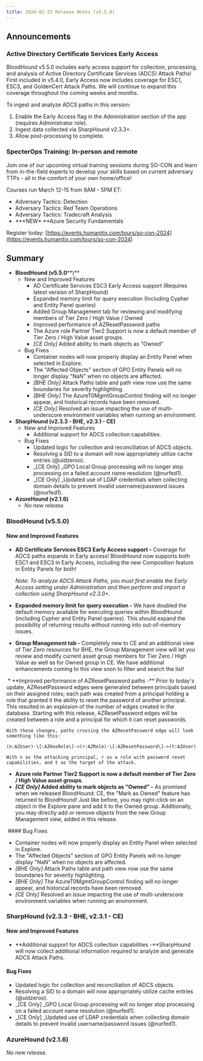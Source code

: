 ```yaml
---
title: 2024-01-23 Release Notes (v5.5.0)
---
```


## Announcements

### Active Directory Certificate Services Early Access

BloodHound v5.5.0 includes early access support for collection, processing, and analysis of Active Directory Certificate Services (ADCS) Attack Paths! First included in v5.4.0, Early Access now includes coverage for ESC1, ESC3, and GoldenCert Attack Paths. We will continue to expand this coverage throughout the coming weeks and months.

To ingest and analyze ADCS paths in this version:

1.  Enable the Early Access flag in the Administration section of the app (requires Administrator role).
2.  Ingest data collected via SharpHound v2.3.3+.
3.  Allow post-processing to complete.

### SpecterOps Training: In-person and remote

Join one of our upcoming virtual training sessions during SO-CON and learn from in-the-field experts to develop your skills based on current adversary TTPs - all in the comfort of your own home/office!

Courses run March 12-15 from 9AM - 5PM ET:

* Adversary Tactics: Detection
* Adversary Tactics: Red Team Operations
* Adversary Tactics: Tradecraft Analysis
* **\*NEW\* **Azure Security Fundamentals

Register today: [https://events.humanitix.com/tours/so-con-2024](https://events.humanitix.com/tours/so-con-2024)

## Summary

* **BloodHound (v5.5.0****)**
    * New and Improved Features
        * AD Certificate Services ESC3 Early Access support (Requires latest version of SharpHound)
        * Expanded memory limit for query execution (Including Cypher and Entity Panel queries)
        * Added Group Management tab for reviewing and modifying members of Tier Zero / High Value / Owned
        * Improved performance of AZResetPassword paths
        * The Azure role Partner Tier2 Support is now a default member of Tier Zero / High Value asset groups.
        * _\[CE Only\]_ Added ability to mark objects as "Owned"
    * Bug Fixes
        * Container nodes will now properly display an Entity Panel when selected in Explore.
        * The "Affected Objects" section of GPO Entity Panels will no longer display "NaN" when no objects are affected.
        * _\[BHE Only\]_ Attack Paths table and path view now use the same boundaries for severity highlighting.
        * _\[BHE Only\]_ The AzureT0MgmtGroupControl finding will no longer appear, and historical records have been removed.
        * _\[CE Only\]_ Resolved an issue impacting the use of multi-underscore environment variables when running an environment.
* **SharpHound (v2.3.3 - BHE, v2.3.1 - CE)**
    * New and Improved Features
        * Additional support for ADCS collection capabilities.
    * Bug Fixes
        * Updated logic for collection and reconciliation of ADCS objects.
        * Resolving a SID to a domain will now appropriately utilize cache entries (@uidzeroo).
        * _\[CE Only\] _GPO Local Group processing will no longer stop processing on a failed account name resolution (@nurfed1).
        * _\[CE Only\] _Updated use of LDAP credentials when collecting domain details to prevent invalid username/password issues (@nurfed1).
* **AzureHound (v2.1.6)**
    * _No new release._

### BloodHound (v5.5.0)

#### New and Improved Features

* **AD Certificate Services ESC3 Early Access support -** Coverage for ADCS paths expands in Early access! BloodHound now supports both ESC1 and ESC3 in Early Access, including the new Composition feature in Entity Panels for both!

    _Note: To analyze ADCS Attack Paths, you must first enable the Early Access setting under Administration and then perform and import a collection using SharpHound v2.3.0+._
* **Expanded memory limit for query execution -** We have doubled the default memory available for executing queries within BloodHound (including Cypher and Entity Panel queries). This should expand the possibility of returning results without running into out-of-memory issues.
* **Group Management tab -** Completely new to CE and an additional view of Tier Zero resources for BHE, the Group Management view will let you review and modify current asset group members for Tier Zero / High Value as well as for Owned group in CE. We have additional enhancements coming to this view soon to filter and search the list!
<Frame>
  <img src="/assets/image-23.png" alt=""/>
</Frame>
* **Improved performance of AZResetPassword paths -** Prior to today's update, AZResetPassword edges were generated between principals based on their assigned roles; each path was created from a principal holding a role that granted it the ability to reset the password of another principal. This resulted in an explosion of the number of edges created in the database. Starting with this release, AZResetPassword edges will be created between a role and a principal for which it can reset passwords.

    With these changes, paths crossing the AZResetPassword edge will look something like this:

    (n:AZUser)-\[:AZHasRole\]->(r:AZRole)-\[:AZResetPassword\]->(t:AZUser)

    With n as the attacking principal, r as a role with password reset capabilities, and t as the target of the attack.
* **Azure role Partner Tier2 Support is now a default member of Tier Zero / High Value asset groups**.
* **_\[CE Only\]_ Added ability to mark objects as "Owned" -** As promised when we released BloodHound: CE, the "Mark as Owned" feature has returned to BloodHound! Just like before, you may right-click on an object in the Explore pane and add it to the Owned group. Additionally, you may directly add or remove objects from the new Group Management view, added in this release.
<Frame>
  <img src="/assets/image-24.png" alt=""/>
</Frame>
#### Bug Fixes

* Container nodes will now properly display an Entity Panel when selected in Explore.
* The "Affected Objects" section of GPO Entity Panels will no longer display "NaN" when no objects are affected.
* _\[BHE Only\]_ Attack Paths table and path view now use the same boundaries for severity highlighting.
* _\[BHE Only\]_ The AzureT0MgmtGroupControl finding will no longer appear, and historical records have been removed.
* _\[CE Only\]_ Resolved an issue impacting the use of multi-underscore environment variables when running an environment.

### SharpHound (v2.3.3 - BHE, v2.3.1 - CE)

#### New and Improved Features

* **Additional support for ADCS collection capabilities _-_**SharpHound will now collect additional information required to analyze and generate ADCS Attack Paths.

#### Bug Fixes

* Updated logic for collection and reconciliation of ADCS objects.
* Resolving a SID to a domain will now appropriately utilize cache entries (@uidzeroo).
* _\[CE Only\] _GPO Local Group processing will no longer stop processing on a failed account name resolution (@nurfed1).
* _\[CE Only\] _Updated use of LDAP credentials when collecting domain details to prevent invalid username/password issues (@nurfed1).

### AzureHound (v2.1.6)

_No new release._


